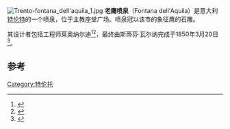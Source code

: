 {{coord|46.067768|11.121568|format=dms|display=title}}
[[File:Trento-fontana_dell'aquila_1.jpg|right]]
'''老鹰喷泉'''（Fontana dell'Aquila）是意大利[[特伦特|特伦特]]的一个喷泉，位于主教座堂广场。喷泉冠以该市的象征鹰的石雕。

其设计者包括工程师莱奥纳尔迪<ref name="AnnaMayr">{{cite book
|title=Fontane di Trento|author=Anna Mayr|editor=Publiprint|year=1989|isbn=88-85179-00-2|p=66-69, 135}}</ref><ref name="Gorfer">{{cite book
|title=Trento città del Concilio|author=Aldo Gorfer|editor=Edizioni Arca|isbn=88-88203-10-9|year=1995|p=76
}}</ref>，最终由斯蒂芬·瓦尔纳完成于1850年3月20日<ref>{{cite book|title=Il volto di Trento nel corso dei secoli|author=Gian Maria Rauzi|editor=Curcu e Genovese|year=2008|location=Trento|p=212|isbn=978-88-89898-33-8}}</ref>。

== 参考 ==
<references/>
[[Category:特伦托|Category:特伦托]]